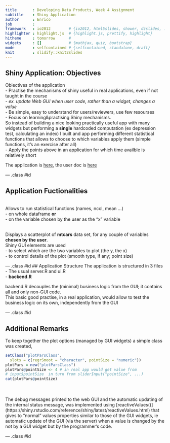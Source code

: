 ```yaml
---
title       : Developing Data Products, Week 4 Assignment
subtitle    : Shiny Application
author      : Enrico
job         : 
framework   : io2012        # {io2012, html5slides, shower, dzslides, ...}
highlighter : highlight.js  # {highlight.js, prettify, highlight}
hitheme     : tomorrow      # 
widgets     : []            # {mathjax, quiz, bootstrap}
mode        : selfcontained # {selfcontained, standalone, draft}
knit        : slidify::knit2slides
---
```


## Shiny Application: Objectives  

Obiectives of the application  
- Practise the mechanisms of shiny useful in real applications, even if not taught in the course  
  - *ex. update Web GUI when user code, rather than a widget, changes a value*  
- Be simple, easy to understand for users/reviewers, use few resourses  
- Focus on learning&practising Shiny mechanisms.  
So instead of building a nice looking practically useful app with many widgets but performing a **single** hardcoded computation (ex depression test, calculating an index) I built and app performing different  statistical functions that allows to choose to which variables apply them (simple functions, it's an exercise after all)  
- Apply the points above in an application for which time availble is relatively short

The application is [here](https://enrico200165.shinyapps.io/devdataprodw4/), the user doc is [here](https://enrico200165.shinyapps.io/appdocumentation/)  


--- .class #id 

## Application Fuctionalities
<br />
Allows to run statistical functions (names, ncol, mean ...)  
  - on whole dataframe <b>or</b>  
  - on the variable chosen by the user as the "x" variable  

<br />
Displays a scatterplot of <b>mtcars</b> data set, for any couple of variables **chosen by the user**.  
Shiny GUI elements are used  
- to select which are the two variables to plot (the y, the x)  
- to control details of the plot (smooth type, if any; point size)  

--- .class #id 
## Application Structure
The application is structured in 3 files  
-  The usual server.R and ui.R  
- <b>backend.R</b>  

backend.R decouples the (minimal) business logic from the GUI; it contains all and only non-GUI code.  
This basic good practise, in a real application, would allow to test the business logic on its own, independently from the GUI



--- .class #id 

## Additional Remarks

To keep together the plot options (managed by GUI widgets) a simple class was created, 
```r
setClass("plotParsClass",
  slots = c(regrSmoot = "character", pointSize = "numeric"))
plotPars = new("plotParsClass")
plotPars@pointSize <- 4 # in real app would get value from
# input$pointSize  in turn from sliderInput("pointSize", ...)
cat(plotPars@pointSize)
```  
  
<br />  
The debug messages printed to the web GUI and the automatic updating of the internal status message, was implemented using [reactiveValues()] (https://shiny.rstudio.com/reference/shiny/latest/reactiveValues.html) that gives to "normal" values properties similar to those of the GUI widgets, ie automatic update of the GUI (via the server) when a value is changed by the not by a GUI widget but by the programmer's code.

--- .class #id
